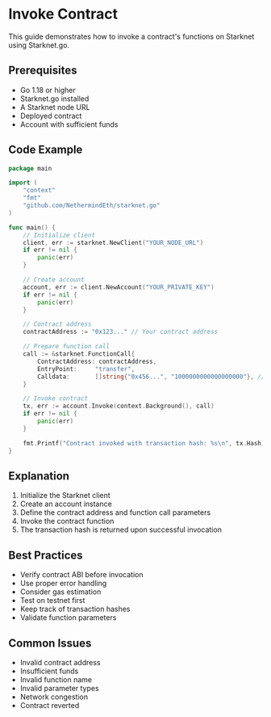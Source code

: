 # Invoke Contract

This guide demonstrates how to invoke a contract's functions on Starknet using Starknet.go.

## Prerequisites

- Go 1.18 or higher
- Starknet.go installed
- A Starknet node URL
- Deployed contract
- Account with sufficient funds

## Code Example

```go [setup.go]
package main

import (
    "context"
    "fmt"
    "github.com/NethermindEth/starknet.go"
)

func main() {
    // Initialize client
    client, err := starknet.NewClient("YOUR_NODE_URL")
    if err != nil {
        panic(err)
    }

    // Create account
    account, err := client.NewAccount("YOUR_PRIVATE_KEY")
    if err != nil {
        panic(err)
    }

    // Contract address
    contractAddress := "0x123..." // Your contract address

    // Prepare function call
    call := &starknet.FunctionCall{
        ContractAddress: contractAddress,
        EntryPoint:     "transfer",
        Calldata:       []string{"0x456...", "1000000000000000000"}, // recipient, amount
    }

    // Invoke contract
    tx, err := account.Invoke(context.Background(), call)
    if err != nil {
        panic(err)
    }

    fmt.Printf("Contract invoked with transaction hash: %s\n", tx.Hash)
}
```

## Explanation

1. Initialize the Starknet client
2. Create an account instance
3. Define the contract address and function call parameters
4. Invoke the contract function
5. The transaction hash is returned upon successful invocation

## Best Practices

- Verify contract ABI before invocation
- Use proper error handling
- Consider gas estimation
- Test on testnet first
- Keep track of transaction hashes
- Validate function parameters

## Common Issues

- Invalid contract address
- Insufficient funds
- Invalid function name
- Invalid parameter types
- Network congestion
- Contract reverted 